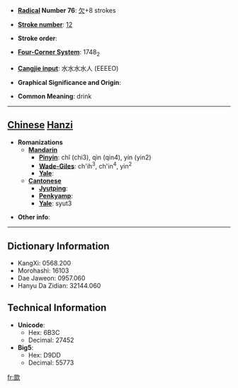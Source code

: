 * '''[[Wiktionary:Chinese radical index| Radical]] Number 76''': [[Wiktionary:Chinese radical index 欠|欠]]+8 strokes

* '''[[Wiktionary:Chinese total strokes index|Stroke number]]''': [[Wiktionary:Chinese total strokes index 12|12]]

* '''Stroke order''': 

* '''[[Wiktionary:Chinese four corner index|Four-Corner System]]''': 1748<sub>2</sub>

* '''[[Wiktionary:Chinese Cangjie index|Cangjie input]]''': 水水水水人 (EEEEO)

* '''Graphical Significance and Origin''': 

* '''Common Meaning''': drink

----

== [[Chinese]] [[Hanzi]] ==

* '''Romanizations'''
** '''[[Mandarin]]'''
*** '''[[Pinyin]]''': chǐ (chi3), qìn (qin4), yín (yin2)
*** '''[[Wade-Giles]]''': ch'ih<sup>3</sup>, ch'in<sup>4</sup>, yin<sup>2</sup>
*** '''[[Yale]]''': 
** '''[[Cantonese]]'''
*** '''[[Jyutping]]''':
*** '''[[Penkyamp]]''': 
*** '''[[Yale]]''': syut3

* '''Other info''': 

----

== Dictionary Information ==

* KangXi: 0568.200
* Morohashi: 16103
* Dae Jaweon: 0957.060
* Hanyu Da Zidian: 32144.060

== Technical Information ==

* '''Unicode''':
** Hex: 6B3C
** Decimal: 27452
* '''Big5''':
** Hex: D9DD
** Decimal: 55773

[[fr:欼]]